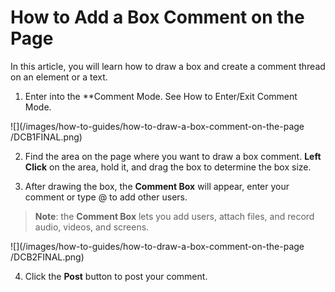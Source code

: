 # How to Add a Box Comment on the Page

In this article, you will learn how to draw a box and create a comment thread on an element or a text.

1. Enter into the **Comment Mode. See How to Enter/Exit Comment Mode.

<Frame>
![](/images/how-to-guides/how-to-draw-a-box-comment-on-the-page
/DCB1FINAL.png)
</Frame>

2. Find the area on the page where you want to draw a box comment. **Left Click** on the area, hold it, and drag the box to determine the box size.

3. After drawing the box, the **Comment Box** will appear, enter your comment or type @ to add other users.

> **Note**: the **Comment Box** lets you add users, attach files, and record audio, videos, and screens.

<Frame>
![](/images/how-to-guides/how-to-draw-a-box-comment-on-the-page
/DCB2FINAL.png)
</Frame>

4. Click the **Post** button to post your comment.
